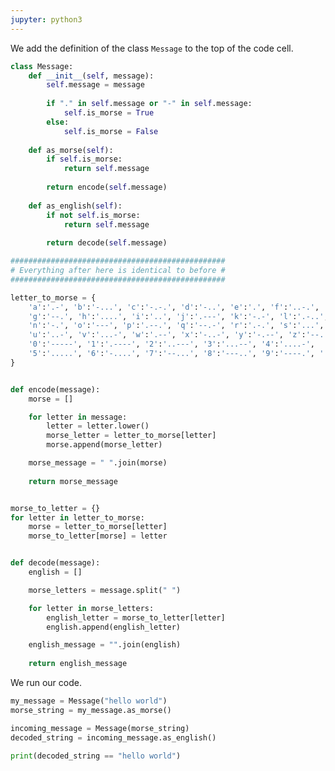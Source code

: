 ```yaml
---
jupyter: python3
---
```



We add the definition of the class `Message` to the top of the code cell.


```python

class Message:
    def __init__(self, message):
        self.message = message
        
        if "." in self.message or "-" in self.message:
            self.is_morse = True
        else:
            self.is_morse = False
    
    def as_morse(self):
        if self.is_morse:
            return self.message
        
        return encode(self.message)
    
    def as_english(self):
        if not self.is_morse:
            return self.message
        
        return decode(self.message)

################################################
# Everything after here is identical to before #
################################################

letter_to_morse = {
    'a':'.-', 'b':'-...', 'c':'-.-.', 'd':'-..', 'e':'.', 'f':'..-.', 
    'g':'--.', 'h':'....', 'i':'..', 'j':'.---', 'k':'-.-', 'l':'.-..', 'm':'--', 
    'n':'-.', 'o':'---', 'p':'.--.', 'q':'--.-', 'r':'.-.', 's':'...', 't':'-',
    'u':'..-', 'v':'...-', 'w':'.--', 'x':'-..-', 'y':'-.--', 'z':'--..',
    '0':'-----', '1':'.----', '2':'..---', '3':'...--', '4':'....-',
    '5':'.....', '6':'-....', '7':'--...', '8':'---..', '9':'----.', ' ':'/'
}


def encode(message):
    morse = []

    for letter in message:
        letter = letter.lower()
        morse_letter = letter_to_morse[letter]
        morse.append(morse_letter)

    morse_message = " ".join(morse)
    
    return morse_message


morse_to_letter = {}
for letter in letter_to_morse:
    morse = letter_to_morse[letter]
    morse_to_letter[morse] = letter


def decode(message):
    english = []

    morse_letters = message.split(" ")

    for letter in morse_letters:
        english_letter = morse_to_letter[letter]
        english.append(english_letter)

    english_message = "".join(english)
    
    return english_message
```

We run our code.

```python

my_message = Message("hello world")
morse_string = my_message.as_morse()

incoming_message = Message(morse_string)
decoded_string = incoming_message.as_english()

print(decoded_string == "hello world")
```


